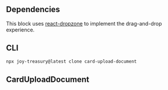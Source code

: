
<Meta title="Card/Upload/Document" />

## Dependencies

This block uses [react-dropzone](https://react-dropzone.js.org/) to implement the drag-and-drop experience.

## CLI

```sh
npx joy-treasury@latest clone card-upload-document
```

## CardUploadDocument

<Source code={raw} language="tsx" />
